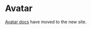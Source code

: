 
<Meta title="Components/Images and Icons/Avatar" />

# Avatar

[Avatar docs](https://atlantis.getjobber.com/components/Avatar) have moved to the new site.
